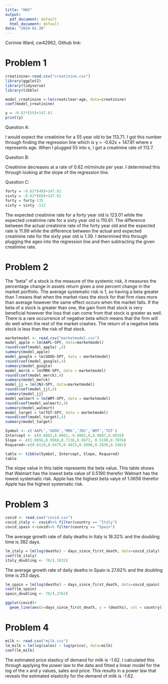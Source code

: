 ```yaml
---
title: "HW3"
output:
  pdf_document: default
  html_document: default
date: "2024-01-30"
---
```

Corinne Ward, cw42962, Github link:

# **Problem 1** 
```r
creatinine<-read.csv("creatinine.csv")
library(ggplot2)
library(tidyverse)
library(tibble) 


```

```r

model_creatinine <-lm(creatclear~age, data=creatinine)
coef(model_creatinine)

y = -0.62*(55)+147.81
print(y)
```
Question A: 

I would expect the creatinine for a 55 year old to be 113.71. I got this number through finding the regression line which is y = -0.62x + 147.81 where x represents age. When I plugged 55 into x, I got a creatinine rate of 113.7. 

Question B: 

Creatinine decreases at a rate of 0.62 ml/minute per year. I determined this through looking at the slope of the regression line. 

Question C: 

```r
forty = -0.62*(40)+147.81
sixty = -0.62*(60)+147.81
forty = forty-135
sixty = sixty -112
```
The expected creatinine rate for a forty year old is 123.01 while the expected creatinine rate for a sixty year old is 110.61. The difference between the actual creatinine rate of the forty year old and the expected rate is 11.99 while the difference between the actual and expected creatinine rate for the sixty year old is 1.39. I determined this through plugging the ages into the regression line and then subtracting the given creatinine rate. 

# **Problem 2**

The "beta" of a stock is the measure of the systemic risk, it measures the percentage change in assets return given a one percent change in the market portfolio. The average systematic risk is 1, so having a beta greater than 1 means that when the market rises the stock for that firm rises more than average however the same effect occurs when the market falls. If the beta of a stock is greater than one, the gain from that stock is very beneficial however the loss that can come from that stock is greater as well. There is a rare occurrence of negative beta which means that the firm will do well when the rest of the market crashes. The return of a negative beta stock is less than the risk  of that stock.

```r
marketmodel <- read.csv("marketmodel.csv")
model_apple = lm(AAPL~SPY, data=marketmodel)
round(coef(model_apple) ,4)
summary(model_apple)
model_google = lm(GOOG~SPY, data = marketmodel) 
round(coef(model_google),4)
summary(model_google)
model_merck = lm(MRK~SPY, data = marketmodel)
round(coef(model_merck),4)
summary(model_merck)
model_jj = lm(JNJ~SPY, data=marketmodel)
round(coef(model_jj),4)
summary(model_jj)
model_walmart = lm(WMT~SPY, data = marketmodel)
round(coef(model_walmart),4)
summary(model_walmart)
model_target = lm(TGT~SPY, data = marketmodel)
round(coef(model_target),4)
summary(model_target)
```

```r
Symbol <- c('AAPL','GOOG','MRK','JNJ','WMT','TGT')
Intercept <- c(0.0092,0.0002,-0.0002,0,0.0007,0.0016)
Slope <- c(1.0656,0.9968,0.7136,0.6672, 0.5190,0.7076)
Rsquared<-c(0.0110,0.6475,0.4825,0.5008,0.2836,0.2461)

table <- tibble(Symbol, Intercept, Slope, Rsquared)
table
```
The slope value in this table represents the beta value. This table shows that Walmart has the lowest beta value of 0.5190 therefor Walmart has the lowest systematic risk. Apple has the highest beta valye of 1.0656 therefor Apple has the highest systematic risk. 

# **Problem 3**

```r
covid <- read.csv("covid.csv")
covid_italy <- covid%>% filter(country == "Italy")
covid_spain <-covid%>% filter(country == "Spain")
```
The average growth rate of daily deaths in Italy is 18.32% and the doubling time is 382 days. 
```r
lm_italy = lm(log(deaths) ~ days_since_first_death, data=covid_italy)
coef(lm_italy)
italy_doubling <- 70/(.1832)
```
The average growth rate of daily deaths in Spain is 27.62% and the doubling time is 253 days. 
```r
lm_spain = lm(log(deaths) ~ days_since_first_death, data=covid_spain)
coef(lm_spain)
spain_doubling <- 70/(.2762)
```


```r
ggplot(covid)+ 
  geom_line(aes(x=days_since_first_death, y = (deaths), col = country)) +labs(x = "Days since First Death", y = "Number of Deaths", title = "Reported Daily Deaths over Time")
```

# **Problem 4** 
```r
milk <- read.csv("milk.csv")
lm_milk = lm(log(sales) ~ log(price), data=milk)
coef(lm_milk)
```
The estimated price elasticy of demand for milk is -1.62. I calculated this through applying the power law to the data and fitted a linear model for the log of the x and y values, sales and price. This results in a power law that reveals the estimated elasticity for the demand of milk is -1.62. 